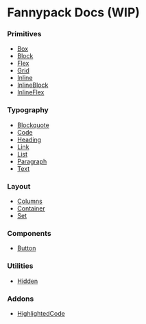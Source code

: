 # Fannypack Docs (WIP)

### Primitives

- [Box](/primitives/box)
- [Block](/primitives/block)
- [Flex](/primitives/flex)
- [Grid](/primitives/grid)
- [Inline](/primitives/inline)
- [InlineBlock](/primitives/inlineblock)
- [InlineFlex](/primitives/inlineflex)

### Typography

- [Blockquote](/typography/blockquote)
- [Code](/typography/code)
- [Heading](/typography/heading)
- [Link](/typography/link)
- [List](/typography/list)
- [Paragraph](/typography/paragraph)
- [Text](/typography/text)

### Layout

- [Columns](/layout/columns)
- [Container](/layout/container)
- [Set](/layout/set)

### Components

- [Button](/components/button)

### Utilities

- [Hidden](/utilities/hidden)

### Addons

- [HighlightedCode](/addons/highlightedcode)
